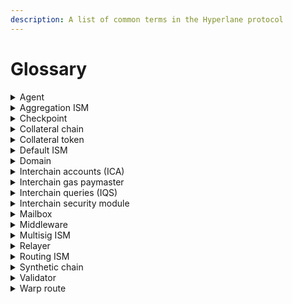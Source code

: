 ```yaml
---
description: A list of common terms in the Hyperlane protocol
---
```


# Glossary

<details>

<summary>Agent</summary>

Hyperlane [agents](../protocol/agents/relayer.mdx) are off-chain actors that read and write Hyperlane smart contract state.

Example agents include [validators](../protocol/agents/validators.mdx) and [relayer](../protocol/agents/relayer.mdx).

</details>

<details>

<summary>Aggregation ISM</summary>

The [Aggregation ISM](../reference/ISM/aggregation-ISM-interface.mdx) is a type of interchain security module that aggregates security from many [ISMs](../reference/ISM/specify-your-ISM.mdx) by requiring that `m` of `n` ISMs verify a particular interchain message.

</details>

<details>

<summary>Checkpoint</summary>

A checkpoint is a (merkle root, index) tuple, corresponding to the state of the [mailbox](glossary.mdx#mailbox)incremental merkle tree at a particular point in time.

Checkpoints signatures by [Validators](glossary.mdx#validator) are used in [Multisig ISMs](glossary.mdx#multisig-ism).

</details>

<details>

<summary>Collateral chain</summary>

For a [Warp Route](glossary.mdx#warp-route), the chain on which the [collateral token](glossary.mdx#collateral-token) is deposited into the warp route.

Read more about [deploy warp route](../guides/deploy-warp-route.mdx)

</details>

<details>

<summary>Collateral token</summary>

For a [Warp Route](glossary.mdx#warp-route), the token which is deposited on the [collateral chain](glossary.mdx#collateral-chain) to create a wrapped token on a remote [synthetic chain](glossary.mdx#synthetic-chain).

Read more about [deploy warp route](../guides/deploy-warp-route.mdx)

</details>

<details>

<summary>Default ISM</summary>

The [interchain security module](glossary.mdx#interchain-security-module) that will be used to verify inbound messages if the message recipient has not specified their own ISM.

</details>

<details>

<summary>Domain</summary>

A unique identifier for a particular chain, used by the Hyperlane protocol to determine message origin and destination.

May be the same as the EVM chain ID, but isn't always. See [domains](domains/) for a list of known Hyperlane domain IDs.

</details>

<details>

<summary>Interchain accounts (ICA)</summary>

A [middleware](glossary.mdx#middleware) smart contract that allows users to make interchain smart contract calls.

For example, DAOs can use interchain accounts to own contracts on remote chains.

See Interchain Accounts for more information.

</details>

<details>

<summary>Interchain gas paymaster</summary>

A smart contract deployed by a [relayer](glossary.mdx#relayer) that accepts payments on an origin chain for message delivery on destination chains.

See [interchain gas payments](../protocol/interchain-gas-payment.mdx) for more information

</details>

<details>

<summary>Interchain queries (IQS)</summary>

A [middleware](glossary.mdx#middleware) smart contract that allows users to make interchain view calls.

For example, smart contracts can use interchain queries to look up oracle exchange rates or token balances from a remote chain.

See Interchain Queries (IQS) for more information.

</details>

<details>

<summary>Interchain security module</summary>

[Interchain Security Module](./ISM/specify-your-ISM.mdx) (ISMs) are smart contracts that provide security to Hyperlane's interchain [mailbox](./messaging/messaging-interface.mdx).

ISMs are responsible for verifying that interchain messages being delivered on the destination chain were _actually sent_ on the origin chain.

</details>

<details>

<summary>Mailbox</summary>

Arguably the most important Hyperlane smart contract, the [mailbox](./messaging/messaging-interface.mdx) exposes an interface that developers can use to [send](./messaging/send.mdx) and [receive](./messaging/receive.mdx) interchain messages.

</details>

<details>

<summary>Middleware</summary>

A smart contract that sends and receives messages, and exposes a developer facing API. Developers are expected use this API instead of interacting directly with the [mailbox](glossary.mdx#mailbox). 

Example middlewares include [interchain-accounts-ica](glossary.mdx#interchain-accounts-ica) and [interchain-queries-iqs](glossary.mdx#interchain-queries-iqs)

</details>

<details>

<summary>Multisig ISM</summary>

The [multisig ISM](./ISM/multisig-ISM-interface.mdx) is a type of [interchain security module](glossary.mdx#interchain-security-module) that uses `m` of `n` [validator](glossary.mdx#validator) signatures in order to verify a particular interchain message.

</details>

<details>

<summary>Relayer</summary>

The [relayer](../operate/relayer/run-relayer.mdx) are Hyperlane [agents](glossary.mdx#agent) responsible for delivering messages from their origin chain(s) to their destination chain(s).

Relayers are untrusted, and anyone can operate a relayer.

</details>

<details>

<summary>Routing ISM</summary>

The Routing ISM is a type of [interchain security module](glossary.mdx#interchain-security-module) that defers to a different ISM depending on the message being delivered.

For example, a Routing ISM could use a different ISM depending on the origin chain from which the message was sent.

</details>

<details>

<summary>Synthetic chain</summary>

For a [Warp Route](glossary.mdx#warp-route), a chain on which wrapped tokens are minted. These wrapped tokens are backed by [collateral tokens](glossary.mdx#collateral-token) that have been locked on the [collateral chain](glossary.mdx#collateral-chain).

Read more about [deploy warp route](../guides/deploy-warp-route.mdx)

</details>

<details>

<summary>Validator</summary>

[Validators](../operate/validators/run-validators.mdx) are a Hyperlane [agents](glossary.mdx#agent) responsible for attesting to messages sent from an origin chain.

[Multisig ISMs](glossary.mdx#multisig-ism) use validator signatures to provide security for inbound messages.

</details>

<details>

<summary>Warp route</summary>

[deploy warp route](../guides/deploy-warp-route.mdx) are Hyperlane's take on the concept of token bridging, allowing you to permissionlessly transfer any ERC20-like asset to any chain via Hyperlane.

</details>
